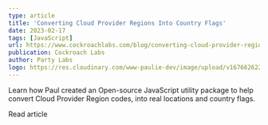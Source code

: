 ```yaml
---
type: article
title: 'Converting Cloud Provider Regions Into Country Flags'
date: 2023-02-17
tags: [JavaScript]
url: https://www.cockroachlabs.com/blog/converting-cloud-provider-regions-into-country-flags/
publication: Cockroach Labs
author: Party Labs
logo: https://res.cloudinary.com/www-paulie-dev/image/upload/v1676626221/paulie.dev/Logos/cockroach-logo_g89u6r.png
---
```


Learn how Paul created an Open-source JavaScript utility package to help convert Cloud Provider Region codes, into real
locations and country flags.

<MarkdownCtaLink href="https://www.cockroachlabs.com/blog/converting-cloud-provider-regions-into-country-flags/">
  Read article
</MarkdownCtaLink>
